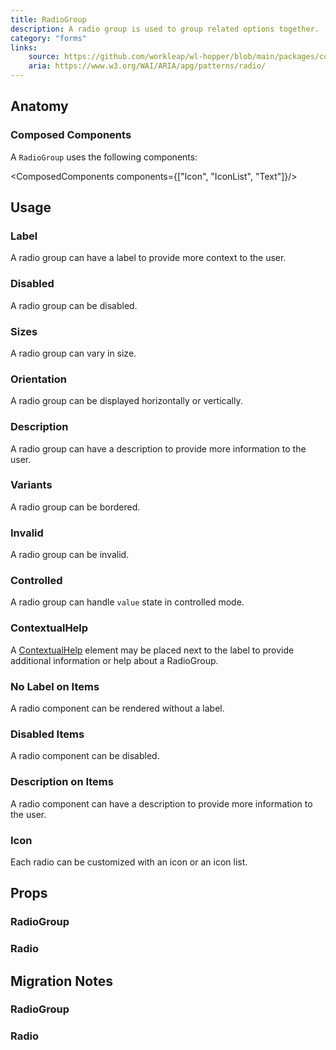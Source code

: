 ```yaml
---
title: RadioGroup
description: A radio group is used to group related options together.
category: "forms"
links:
    source: https://github.com/workleap/wl-hopper/blob/main/packages/components/src/radio/src/RadioGroup.tsx
    aria: https://www.w3.org/WAI/ARIA/apg/patterns/radio/
---
```


<Example src="radio/docs/preview" />

## Anatomy

### Composed Components

A `RadioGroup` uses the following components:

<ComposedComponents components={["Icon", "IconList", "Text"]}/>

## Usage

### Label

A radio group can have a label to provide more context to the user.

<Example src="radio/docs/radio-group/label" />

### Disabled

A radio group can be disabled.

<Example src="radio/docs/radio-group/disabled" />

### Sizes

A radio group can vary in size.

<Example src="radio/docs/radio-group/size" />

### Orientation

A radio group can be displayed horizontally or vertically.

<Example src="radio/docs/radio-group/orientation" />

### Description

A radio group can have a description to provide more information to the user.

<Example src="radio/docs/radio-group/description" />

### Variants

A radio group can be bordered.

<Example src="radio/docs/radio-group/bordered" />

### Invalid

A radio group can be invalid.

<Example src="radio/docs/radio-group/invalid" />

### Controlled

A radio group can handle `value` state in controlled mode.

<Example src="radio/docs/radio-group/controlled" />

### ContextualHelp

A [ContextualHelp](/components/ContextualHelp) element may be placed next to the label to provide additional information or help about a RadioGroup.

<Example src="radio/docs/radio-group/ContextualHelp" />

### No Label on Items

A radio component can be rendered without a label.

<Example src="radio/docs/radio/noLabel" />

### Disabled Items

A radio component can be disabled.

<Example src="radio/docs/radio/disabled" />

### Description on Items

A radio component can have a description to provide more information to the user.

<Example src="radio/docs/radio/description" />

### Icon

Each radio can be customized with an icon or an icon list.

<Example src="radio/docs/radio/icons" />

## Props

### RadioGroup

<PropTable component="RadioGroup" />

### Radio

<PropTable component="Radio" />

## Migration Notes

### RadioGroup

<MigrateGuide src="radio/docs/migration-notes-radiogroup" />

### Radio

<MigrateGuide src="radio/docs/migration-notes-radio" />
